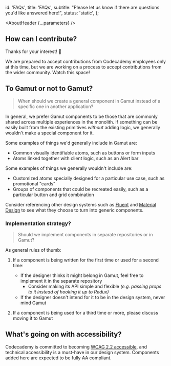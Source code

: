

  id: 'FAQs',
  title: 'FAQs',
  subtitle:
    "Please let us know if there are questions you'd like answered here!",
  status: 'static',
};

<Meta title="Meta/FAQs" />

<AboutHeader {...parameters} />

## How can I contribute?

Thanks for your interest! 🙌

We are prepared to accept contributions from Codecademy employees only at this time, but we are working on a process to accept contributions from the wider community. Watch this space!

## To Gamut or not to Gamut?

> When should we create a general component in Gamut instead of a specific one in another application?

In general, we prefer Gamut components to be those that are commonly shared across multiple experiences in the monolith.
If something can be easily built from the existing primitives _without_ adding logic, we generally wouldn't make a special component for it.

Some examples of things we'd generally include in Gamut are:

- Common visually identifiable atoms, such as buttons or form inputs
- Atoms linked together with client logic, such as an Alert bar

Some examples of things we generally wouldn't include are:

- Customized atoms specially designed for a particular use case, such as promotional "cards"
- Groups of components that could be recreated easily, such as a particular button and grid combination

Consider referencing other design systems such as [Fluent](https://www.microsoft.com/design/fluent) and [Material Design](https://material.io/design) to see what they choose to turn into generic components.

### Implementation strategy?

> Should we implement components in separate repositories or in Gamut?

As general rules of thumb:

1. If a component is being written for the first time or used for a second time:

   - If the designer thinks it might belong in Gamut, feel free to implement it in the separate repository
     - Consider making its API simple and flexible _(e.g. passing props to it instead of hooking it up to Redux)_
   - If the designer doesn't intend for it to be in the design system, never mind Gamut

2. If a component is being used for a third time or more, please discuss moving it to Gamut

## What's going on with accessibility?

Codecademy is committed to becoming [WCAG 2.2 accessible](https://www.w3.org/WAI/standards-guidelines/wcag), and technical accessibility is a must-have in our design system. Components added here are expected to be fully AA compliant.
